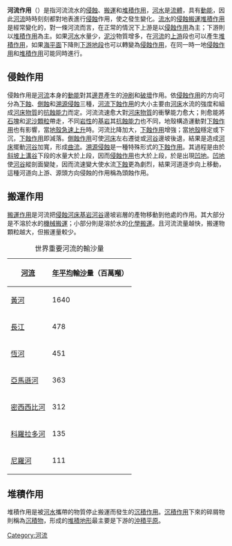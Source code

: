 '''河流作用'''（{{lang-en|fluvial process}}）是指河流流水的[[侵蝕|侵蝕]]、[[搬運作用|搬運]]和[[堆積作用|堆積作用]]，[[河水|河水]]是[[流體|流體]]，具有[[動能|動能]]，因此[[河流|河流]]時時刻刻都對地表進行[[侵蝕|侵蝕]]作用，使之發生變化。[[流水|流水]]的[[侵蝕|侵蝕]][[搬運|搬運]][[堆積作用|堆積作用]]是經常變化的，對一條河流而言，在正常的情況下上游是以[[侵蝕作用|侵蝕作用]]為主；下游則以[[堆積作用|堆積作用]]為主。如果[[河水|河水]]水量少，[[泥沙|泥沙]]物質增多，在[[河流|河流]]的[[上游|上游]]段也可以產生[[堆積作用|堆積作用]]，如果[[海平面|海平面]]下降則[[下游|下游]][[地段|地段]]也可以轉變為[[侵蝕作用|侵蝕作用]]，在同一時一地[[侵蝕作用|侵蝕作用]]和[[堆積作用|堆積作用]]可能同時進行。

==侵蝕作用==
{{main|侵蚀作用}}
侵蝕作用是[[河流|河流]]本身的[[動能|動能]]對其[[邊界|邊界]]產生的[[沖刷|沖刷]]和[[破壞|破壞]]作用。依[[侵蝕作用|侵蝕作用]]的方向可分為[[下蝕|下蝕]]、[[側蝕|側蝕]]和[[溯源侵蝕|溯源侵蝕]]三種，[[河流|河流]][[下蝕作用|下蝕作用]]的大小主要由[[河床|河床]]水流的強度和組成[[河床|河床]][[物質|物質]]的[[抗蝕能力|抗蝕能力]]而定。河流流速愈大對[[河床|河床]][[物質|物質]]的衝擊能力愈大；則愈能將[[石塊|石塊]]和[[泥沙|泥沙]][[顆粒|顆粒]]帶走，不同[[岩性|岩性]]的[[基岩|基岩]]其[[抗蝕能力|抗蝕能力]]也不同，地殼構造運動對[[下蝕作用|下蝕作用]]也有影響，當[[地殼|地殼]][[急速|急速]][[上升|上升]]時。河流比降加大，[[下蝕作用|下蝕作用]]增強；當[[地殼|地殼]]穩定或下沉，[[下蝕作用|下蝕作用]]即減落。[[側蝕作用|側蝕作用]]可使[[河床|河床]]左右遷徙或[[河谷|河谷]]邊坡後退，結果是造成[[河床|河床]]擺動[[河谷|河谷]]加寬，形成[[曲流|曲流]]。[[溯源侵蝕|溯源侵蝕]]是一種特殊形式的[[下蝕作用|下蝕作用]]。其過程是由於[[斜坡|斜坡]][[上溝谷|上溝谷]]下段的水量大於上段，因而[[侵蝕作用|侵蝕作用]]也大於上段，於是出現[[凹地|凹地]]。[[凹地|凹地]]使[[河谷|河谷]]縱剖面變陡，因而流速變大使水流[[下蝕|下蝕]]更為劇烈，結果河道逐步向上移動，這種河道向上游、源頭方向侵蝕的作用稱為頭蝕作用。

==搬運作用==
{{main|搬運作用}}
[[搬運作用|搬運作用]]是河流把[[侵蝕|侵蝕]][[河床|河床]][[基岩|基岩]][[河谷|河谷]]邊坡岩層的產物移動到他處的作用。其大部分是不溶於水的[[機械|機械]][[搬運|搬運]]；小部分則是溶於水的[[化學|化學]][[搬運|搬運]]。且河流流量越快，搬運物顆粒越大，但搬運量較少。

{| class="wikitable"
|+ 世界重要河流的輸沙量
![[河流|河流]]
![[年|年]][[平均|平均]]輸[[沙|沙]]量（百萬[[噸|噸]]）
|-
|[[黃河|黃河]]
|1640
|-
|[[長江|長江]]
|478
|-
|[[恆河|恆河]]
|451
|-
|[[亞馬遜河|亞馬遜河]]
|363
|-
|[[密西西比河|密西西比河]]
|312
|-
|[[科羅拉多河|科羅拉多河]]
|135
|-
|[[尼羅河|尼羅河]]
|111
|}

==堆積作用==
{{main|堆積作用}}
堆積作用是被[[河水|河水]]攜帶的物質停止搬運而發生的[[沉積作用|沉積作用]]。[[沉積作用|沉積作用]]下來的碎屑物則稱為[[沉積物|沉積物]]，形成的[[堆積地形|堆積地形]]最主要是下游的[[沖積平原|沖積平原]]。

{{河川}}

[[Category:河流|Category:河流]]